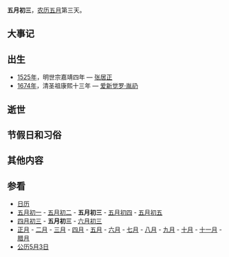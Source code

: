 {{Lunar05Calendar}}
'''五月初三'''，[[农历|农历]][[五月_(农历)|五月]]第三天。

==大事记==

==出生==
*[[1525年|1525年]]，明世宗嘉靖四年 — [[张居正|张居正]]
*[[1674年|1674年]]，清圣祖康熙十三年 — [[爱新觉罗·胤礽|爱新觉罗·胤礽]]

==逝世==

==节假日和习俗==

==其他内容==

==参看==
*[[历史上的今天|日历]]
*[[五月初一|五月初一]] - [[五月初二|五月初二]] - '''五月初三''' - [[五月初四|五月初四]] - [[五月初五|五月初五]] 
*[[四月初三|四月初三]] - '''五月初三''' - [[六月初三|六月初三]]
*[[正月|正月]] - [[二月_(农历)|二月]] - [[三月_(农历)|三月]] - [[四月_(农历)|四月]] - [[五月_(农历)|五月]] - [[六月_(农历)|六月]] - [[七月_(农历)|七月]] - [[八月_(农历)|八月]] - [[九月_(农历)|九月]] - [[十月_(农历)|十月]] - [[十一月_(农历)|十一月]] - [[腊月|腊月]]
*[[公历|公历]][[5月3日|5月3日]]